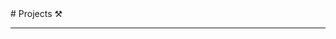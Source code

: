 
<BaseLayout title="Project">
  <BaseCard title="Project">
# Projects ⚒︎

---

  </BaseCard>
  <ProjectCard
    title="Hylex.gg"
    image="https://media.discordapp.net/attachments/786743851674632252/1302021301694632037/image.png?ex=67269954&is=672547d4&hm=98be92bc3c7a72cc464048d005d7dc94970c31cb7e370ab3d6a98a30c0c3e3fa"
    desc="Brazilian Minecraft Java Edition server with several fun Minigames."
    url="https://github.com/HylexInc/PandaSpigot"
    badge="Java ☕"
    target="_self"
  />
  <ProjectCard
    title="Discloud.com"
    image="https://media.discordapp.net/attachments/786743851674632252/1302021776368210011/image.png?ex=672699c5&is=67254845&hm=f2022ae38aa5e8c6cc2a894b361e364a991b83349f88c106f8553e8e60a93a7f"
    desc="Our services are based on a flexible container, where the user has autonomy o manage their resources as they wish."
    url="https://github.com/discloud/gluegun"
    badge="TypeScript 🧊"
    target="_self"
  />
  <ProjectCard
    title="Fiorilli.com.br"
    image="https://media.discordapp.net/attachments/786743851674632252/1302022843688554629/image.png?ex=67269ac4&is=67254944&hm=106e46a0963248ff9a69583532c2acf01447eed0c0b61382d64d8bc7797b8385"
    desc="Specialist in developing software for the Public Sector"
    url="https://github.com/mateusvicente100/bird-socket-client"
    badge="Delphi 🪆"
    target="_self"
  />
  <ProjectCard
    title="Discord-api"
    image="https://media.discordapp.net/attachments/786743851674632252/1302025845082423316/Snap.png?ex=67269d8f&is=67254c0f&hm=3ea8eeadcdf21e2fbb6bad9f7660c05bbacf7ee90e2a17076b325b490fe1192f"
    desc="This Node.js application serves as a simple API to retrieve detailed information about Discord users. It uses the Discord API to fetch user data and process it to provide additional details. The API exposes an endpoint to retrieve user information based on their Discord user ID."
    url="https://github.com/Nickz1n/Discord-API"
    badge="JavaScript ⭐"
    target="_self"
  />
</BaseLayout>
<ProjectJS />
